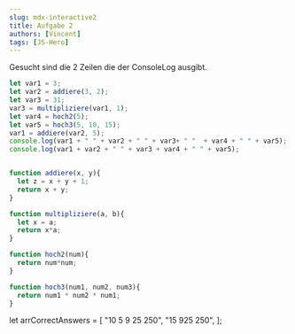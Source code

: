 ```yaml
---
slug: mdx-interactive2
title: Aufgabe 2
authors: [Vincent]
tags: [JS-Hero]
---
```


Gesucht sind die 2 Zeilen die der ConsoleLog ausgibt.

```js
let var1 = 3;
let var2 = addiere(3, 2);
let var3 = 31;
var3 = multipliziere(var1, 1);
let var4 = hoch2(5);
let var5 = hoch3(5, 10, 15);
var1 = addiere(var2, 5);
console.log(var1 + " " + var2 + " " + var3+ " "  + var4 + " " + var5);
console.log(var1 + var2 + " " + var3 + var4 + " " + var5);


function addiere(x, y){
  let z = x + y + 1;
  return x + y;
}

function multipliziere(a, b){
  let x = a;
  return x*a;
}

function hoch2(num){
  return num*num;
}

function hoch3(num1, num2, num3){
  return num1 * num2 * num1;
}
```



let arrCorrectAnswers = [
    "10 5 9 25 250",
    "15 925 250",
    ];

<CodeAnswers arr={arrCorrectAnswers} withHelp={true}/>


